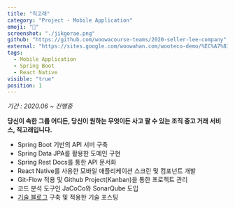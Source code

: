 ```yaml
---
title: "직고래"
category: "Project - Mobile Application"
emoji: "📱"
screenshot: "./jikgorae.png"
github: "https://github.com/woowacourse-teams/2020-seller-lee-company"
external: "https://sites.google.com/woowahan.com/wooteco-demo/%EC%A7%81%EA%B3%A0%EB%9E%98"
tags:
  - Mobile Application
  - Spring Boot
  - React Native
visible: "true"
position: 1
---
```



*기간 : 2020.06 ~ 진행중*

**당신이 속한 그룹 어디든, 당신이 원하는 무엇이든 사고 팔 수 있는 조직 중고 거래 서비스, 직고래입니다.**

- Spring Boot 기반의 API 서버 구축
- Spring Data JPA를 활용한 도메인 구현
- Spring Rest Docs를 통한 API 문서화
- React Native를 사용한 모바일 애플리케이션 스크린 및 컴포넌트 개발
- Git-Flow 적용 및 Github Project(Kanban)을 통한 프로젝트 관리
- 코드 분석 도구인 JaCoCo와 SonarQube 도입
- <a href="https://seller-lee.github.io/" target="_blank" rel="nofollow noopener noreferrer" aria-label="External Link"><Underlining color={Theme.colors.tertiary} hoverColor={Theme.colors.secondary}>기술 블로그</Underlining></a> 구축 및 적용한 기술 포스팅